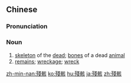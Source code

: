 {{also|残骸}}
==Chinese==
{{zh-forms|s=残骸}}

===Pronunciation===
{{zh-pron
|m=cánhái
|c=caan4 haai4
|cat=n
}}

===Noun===
{{zh-noun}}

# [[skeleton]] of the [[dead]]; [[bone]]s of a dead [[animal]]
# [[remain]]s; [[wreckage]]; [[wreck]]
#: {{zh-x|失事 船 殘骸|ship '''wreck'''}}
#: {{zh-x|失事 飛機 殘骸|airplane '''wreckage'''}}

[[zh-min-nan:殘骸]]
[[ko:殘骸]]
[[hu:殘骸]]
[[ja:殘骸]]
[[zh:殘骸]]